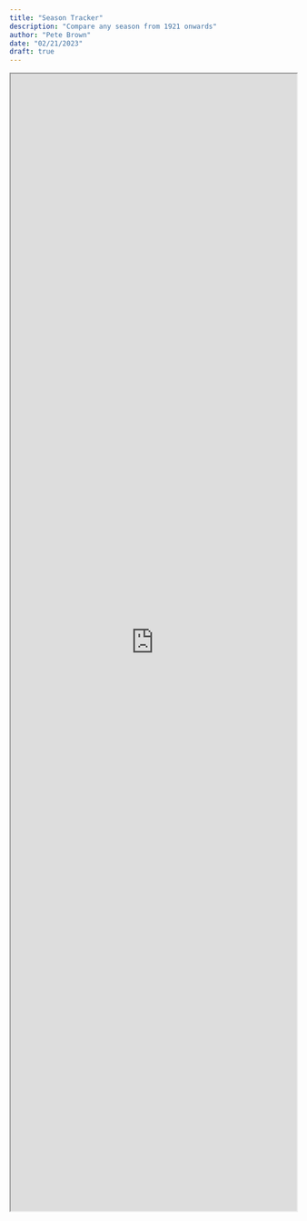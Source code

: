 ```yaml
---
title: "Season Tracker"
description: "Compare any season from 1921 onwards"
author: "Pete Brown"
date: "02/21/2023"
draft: true
---
```


```{=html}
<iframe width="100%" height="2000" src="https://petebrown.shinyapps.io/seasons/" title="Season tracker"></iframe>
```